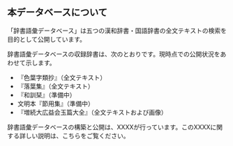 ## 本データベースについて

「辞書語彙データベース」は五つの漢和辞書・国語辞書の全文テキストの検索を目的として公開しています。

辞書語彙データベースの収録辞書は、次のとおりです。現時点での公開状況をあわせて示します。

- 『色葉字類抄』（全文テキスト）
- 『落葉集』（全文テキスト）
- 『和訓栞』（準備中）
- 文明本『節用集』（準備中）
- 『増続大広益会玉篇大全』（全文テキストおよび画像）

辞書語彙データベースの構築と公開は、XXXXが行っています。このXXXXに関する詳しい説明は、こちらをご覧ください。